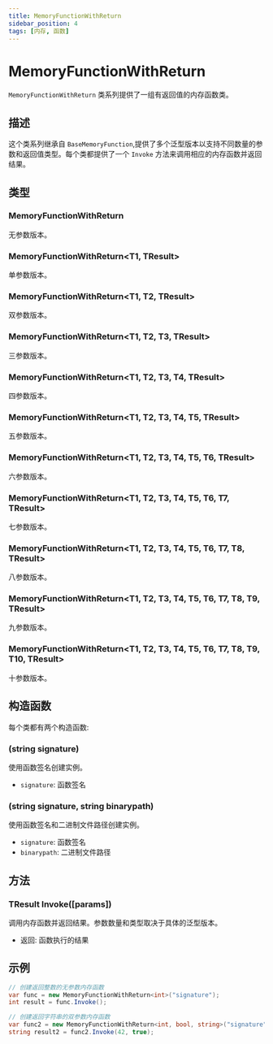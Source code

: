 ```yaml
---
title: MemoryFunctionWithReturn
sidebar_position: 4
tags: [内存, 函数]
---
```


# MemoryFunctionWithReturn

`MemoryFunctionWithReturn` 类系列提供了一组有返回值的内存函数类。

## 描述

这个类系列继承自 `BaseMemoryFunction`,提供了多个泛型版本以支持不同数量的参数和返回值类型。每个类都提供了一个 `Invoke` 方法来调用相应的内存函数并返回结果。

## 类型

### MemoryFunctionWithReturn<TResult>
无参数版本。

### MemoryFunctionWithReturn<T1, TResult>
单参数版本。

### MemoryFunctionWithReturn<T1, T2, TResult>
双参数版本。

### MemoryFunctionWithReturn<T1, T2, T3, TResult>
三参数版本。

### MemoryFunctionWithReturn<T1, T2, T3, T4, TResult>
四参数版本。

### MemoryFunctionWithReturn<T1, T2, T3, T4, T5, TResult>
五参数版本。

### MemoryFunctionWithReturn<T1, T2, T3, T4, T5, T6, TResult>
六参数版本。

### MemoryFunctionWithReturn<T1, T2, T3, T4, T5, T6, T7, TResult>
七参数版本。

### MemoryFunctionWithReturn<T1, T2, T3, T4, T5, T6, T7, T8, TResult>
八参数版本。

### MemoryFunctionWithReturn<T1, T2, T3, T4, T5, T6, T7, T8, T9, TResult>
九参数版本。

### MemoryFunctionWithReturn<T1, T2, T3, T4, T5, T6, T7, T8, T9, T10, TResult>
十参数版本。

## 构造函数

每个类都有两个构造函数:

### (string signature)
使用函数签名创建实例。

- `signature`: 函数签名

### (string signature, string binarypath)
使用函数签名和二进制文件路径创建实例。

- `signature`: 函数签名
- `binarypath`: 二进制文件路径

## 方法

### TResult Invoke([params])
调用内存函数并返回结果。参数数量和类型取决于具体的泛型版本。

- 返回: 函数执行的结果

## 示例

```csharp
// 创建返回整数的无参数内存函数
var func = new MemoryFunctionWithReturn<int>("signature");
int result = func.Invoke();

// 创建返回字符串的双参数内存函数
var func2 = new MemoryFunctionWithReturn<int, bool, string>("signature");
string result2 = func2.Invoke(42, true);
``` 